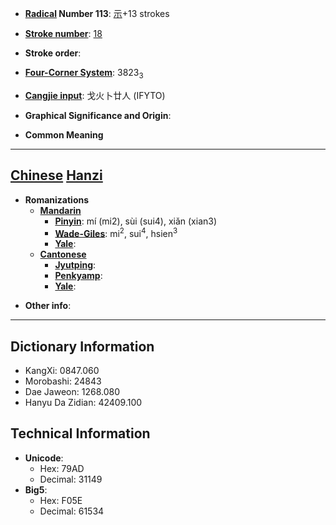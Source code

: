 * '''[[Wiktionary:Chinese radical index| Radical]] Number 113''': [[Wiktionary:Chinese radical index 示|示]]+13 strokes

* '''[[Wiktionary:Chinese total strokes index|Stroke number]]''': [[Wiktionary:Chinese total strokes index 18|18]]

* '''Stroke order''': 

* '''[[Wiktionary:Chinese four corner index|Four-Corner System]]''': 3823<sub>3</sub>

* '''[[Wiktionary:Chinese Cangjie index|Cangjie input]]''': 戈火卜廿人 (IFYTO)

* '''Graphical Significance and Origin''': 

* '''Common Meaning'''

----

== [[Chinese]] [[Hanzi]] ==

* '''Romanizations'''
** '''[[Mandarin]]'''
*** '''[[Pinyin]]''': mí (mi2), sùi (sui4), xiǎn (xian3)
*** '''[[Wade-Giles]]''': mi<sup>2</sup>, sui<sup>4</sup>, hsien<sup>3</sup>
*** '''[[Yale]]''': 
** '''[[Cantonese]]'''
*** '''[[Jyutping]]''':
*** '''[[Penkyamp]]''': 
*** '''[[Yale]]''': 

* '''Other info''': 

----

== Dictionary Information ==

* KangXi: 0847.060
* Morobashi: 24843
* Dae Jaweon: 1268.080
* Hanyu Da Zidian: 42409.100

== Technical Information ==

* '''Unicode''':
** Hex: 79AD
** Decimal: 31149
* '''Big5''':
** Hex: F05E
** Decimal: 61534